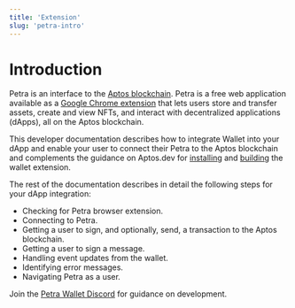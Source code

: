 ```yaml
---
title: 'Extension'
slug: 'petra-intro'
---
```


# Introduction

Petra is an interface to the [Aptos
blockchain](https://aptos.dev). Petra is a free web application
available as a [Google Chrome
extension](https://chrome.google.com/webstore/detail/petra-aptos-wallet/ejjladinnckdgjemekebdpeokbikhfci)
that lets users store and transfer assets, create and view NFTs, and interact
with decentralized applications (dApps), all on the Aptos blockchain.

This developer documentation describes how to integrate Wallet into your dApp and enable your user to connect their Petra to the Aptos blockchain and complements the guidance on Aptos.dev for [installing](https://aptos.dev/guides/install-petra-wallet-extension) and [building](https://aptos.dev/guides/building-wallet-extension) the wallet extension.

The rest of the documentation describes in detail the following steps for your dApp integration:

- Checking for Petra browser extension.
- Connecting to Petra.
- Getting a user to sign, and optionally, send, a transaction to the Aptos blockchain.
- Getting a user to sign a message.
- Handling event updates from the wallet.
- Identifying error messages.
- Navigating Petra as a user.

Join the [Petra Wallet Discord](https://discord.com/invite/petrawallet) for guidance on development.
